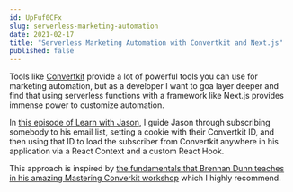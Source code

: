 ```yaml
---
id: UpFuf0CFx
slug: serverless-marketing-automation
date: 2021-02-17
title: "Serverless Marketing Automation with Convertkit and Next.js"
published: false
---
```


Tools like [Convertkit](https://convertkit.com?lmref=ia534A) provide a lot of powerful tools you can use for marketing automation, but as a developer I want to goa layer deeper and find that using serverless functions with a framework like Next.js provides immense power to customize automation.

In [this episode of Learn with Jason](https://www.learnwithjason.dev/serverless-marketing-automation-for-react), I guide Jason through subscribing somebody to his email list, setting a cookie with their Convertkit ID, and then using that ID to load the subscriber from Convertkit anywhere in his application via a React Context and a custom React Hook.

<ResponsiveEmbed src='https://www.youtube.com/embed/5g11ejiA-ec' allowfullscreen />

This approach is inspired by [the fundamentals that Brennan Dunn teaches in his amazing Mastering Converkit workshop](https://createandsell.co/courses/mastering-convertkit?ref=joelhooks) which I highly recommend.